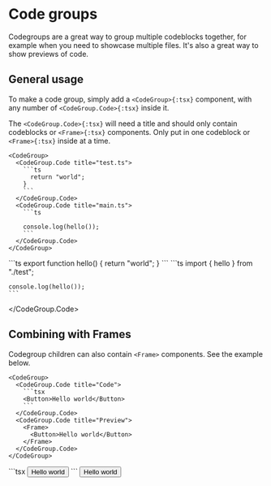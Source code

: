 # Code groups

Codegroups are a great way to group multiple codeblocks together, for example when
you need to showcase multiple files. It's also a great way to show previews of code.


## General usage

To make a code group, simply add a `<CodeGroup>{:tsx}` component, with any number of `<CodeGroup.Code>{:tsx}` inside it.

The `<CodeGroup.Code>{:tsx}` will need a title and should only contain codeblocks or `<Frame>{:tsx}` components. Only put in one codeblock or `<Frame>{:tsx}` inside at a time.

````tsx
<CodeGroup>
  <CodeGroup.Code title="test.ts">
    ```ts
      return "world";
    }
    ```
  </CodeGroup.Code>
  <CodeGroup.Code title="main.ts">
    ```ts

    console.log(hello());
    ```
  </CodeGroup.Code>
</CodeGroup>
````

<CodeGroup>
  <CodeGroup.Code title="test.ts">
    ```ts
    export function hello() {
      return "world";
    }
    ```
  </CodeGroup.Code>
  <CodeGroup.Code title="main.ts">
    ```ts
    import { hello } from "./test";

    console.log(hello());
    ```
  </CodeGroup.Code>
</CodeGroup>


## Combining with Frames

Codegroup children can also contain `<Frame>` components. See the example below.

````tsx
<CodeGroup>
  <CodeGroup.Code title="Code">
    ```tsx
    <Button>Hello world</Button>
    ```
  </CodeGroup.Code>
  <CodeGroup.Code title="Preview">
    <Frame>
      <Button>Hello world</Button>
    </Frame>
  </CodeGroup.Code>
</CodeGroup>
````

<CodeGroup>
  <CodeGroup.Code title="Code">
    ```tsx
    <Button>Hello world</Button>
    ```
  </CodeGroup.Code>
  <CodeGroup.Code title="Preview">
    <Frame>
      <Button>Hello world</Button>
    </Frame>
  </CodeGroup.Code>
</CodeGroup>
